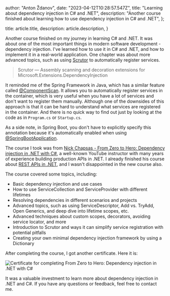 
  author: "Anton Ždanov",
  date: "2023-04-12T10:28:57.547Z",
  title: "Learning about dependency injection in C# and .NET",
  description:
    "Another course finished about learning how to use dependency injection in C# and .NET",
};

  title: article.title,
  description: article.description,
}


Another course finished on my journey in learning C# and .NET. It was about one of the most important things in
modern software development - dependency injection. I've learned how to use it in C# and .NET, and how to
implement it in a real-world application. One chapter was about more advanced topics, such as using
[Scrutor](https://github.com/khellang/Scrutor) to automatically register services.

> Scrutor — Assembly scanning and decoration extensions for Microsoft.Extensions.DependencyInjection

It reminded me of the Spring Framework in Java, which has a similar feature called
[@ComponentScan](https://docs.spring.io/spring-framework/docs/current/reference/html/core.html#beans-scanning-autodetection).
It allows you to automatically register services in the container, which is very useful when you have a lot of
services and don't want to register them manually. Although one of the downsides of this approach is that it
can be hard to understand what services are registered in the container. And there is no quick way to find out
just by looking at the code as in `Program.cs` or `Startup.cs`.

As a side note, in Spring Boot, you don't have to explicitly specify this annotation because it's automatically
enabled when using [@SpringBootApplication](https://docs.spring.io/spring-boot/docs/current/reference/htmlsingle/#using.using-the-springbootapplication-annotation).

The course I took was from [Nick Chapsas - From Zero to Hero:
Dependency injection in .NET with C#](https://nickchapsas.com/p/from-zero-to-hero-dependency-injection-in-net), a well-known YouTube instructor with many years of experience building production APIs in .NET.
I already finished his course about [REST APIs in .NET](https://azdanov.dev/articles/first-steps-restful-api-dotnet), and I wasn't disappointed in the new course also.

The course covered some topics, including:

- Basic dependency injection and use cases
- How to use ServiceCollection and ServiceProvider with different lifetimes
- Resolving dependencies in different scenarios and projects
- Advanced topics, such as using ServiceDescriptor, Add vs. TryAdd, Open Generics, and deep dive into lifetime scopes, etc.
- Advanced techniques about custom scopes, decorators, avoiding service locator, and more
- Introduction to Scrutor and ways it can simplify service registration with potential pitfalls
- Creating your own minimal dependency injection framework by using a Dictionary

After completing the course, I got another certificate. Here it is:

<Image
  src={dependencyInjection}
  alt="Certificate for completing From Zero to Hero: Dependency injection in .NET with C#"
/>

It was a valuable investment to learn more about dependency injection in .NET and C#. If you have any questions or feedback, feel free to contact me.
